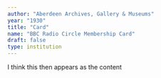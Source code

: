 ```yaml
---
author: "Aberdeen Archives, Gallery & Museums"
year: "1930"
title: "Card"
name: "BBC Radio Circle Membership Card"
draft: false
type: institution
---
```

I think this then appears as the content
